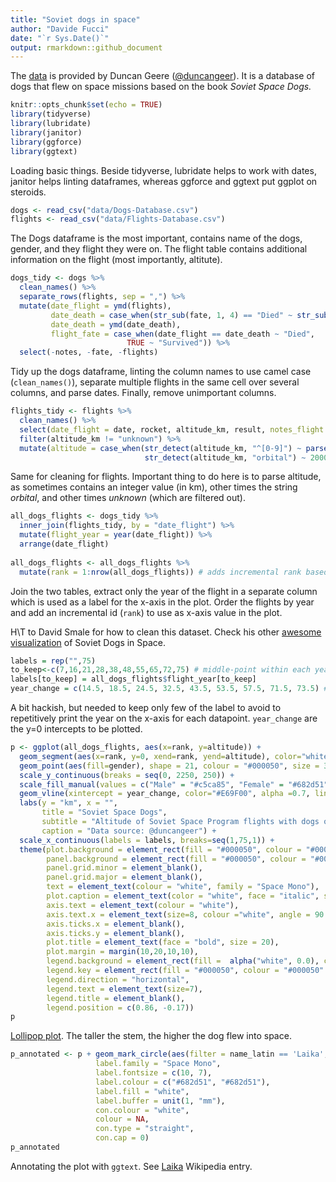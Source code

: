 ```yaml
---
title: "Soviet dogs in space"
author: "Davide Fucci"
date: "`r Sys.Date()`"
output: rmarkdown::github_document
---
```

The [data](https://airtable.com/universe/expG3z2CFykG1dZsp/sovet-space-dogs) is provided by Duncan Geere ([@duncangeer](www.twitter.com/duncangeer)). It is a database of dogs that flew on space missions based on the book _Soviet Space Dogs._

```r
knitr::opts_chunk$set(echo = TRUE)
library(tidyverse)
library(lubridate)
library(janitor)
library(ggforce)
library(ggtext)
```

Loading basic things. Beside tidyverse, lubridate helps to work with dates, janitor helps linting dataframes, whereas ggforce and ggtext put ggplot on steroids. 

```r
dogs <- read_csv("data/Dogs-Database.csv")
flights <- read_csv("data/Flights-Database.csv")
```

The Dogs dataframe is the most important, contains name of the dogs, gender, and they flight they were on. The flight table contains additional information on the flight (most importantly, altitute).

```r
dogs_tidy <- dogs %>% 
  clean_names() %>% 
  separate_rows(flights, sep = ",") %>% 
  mutate(date_flight = ymd(flights),
         date_death = case_when(str_sub(fate, 1, 4) == "Died" ~ str_sub(fate, 6, 15)),
         date_death = ymd(date_death),
         flight_fate = case_when(date_flight == date_death ~ "Died",
                          TRUE ~ "Survived")) %>% 
  select(-notes, -fate, -flights)
```

Tidy up the dogs dataframe, linting the column names to use camel case (`clean_names()`), separate multiple flights in the same cell over several columns, and parse dates. Finally, remove unimportant columns.

```r
flights_tidy <- flights %>% 
  clean_names() %>% 
  select(date_flight = date, rocket, altitude_km, result, notes_flight = notes) %>% 
  filter(altitude_km != "unknown") %>% 
  mutate(altitude = case_when(str_detect(altitude_km, "^[0-9]") ~ parse_number(altitude_km), 
                              str_detect(altitude_km, "orbital") ~ 2000))  # 2000 km is the terrestrial orbit altitude according to Wikipedia
```
Same for cleaning for flights. Important thing to do here is to parse altitude, as sometimes contains an integer value (in km), other times the string _orbital_, and other times _unknown_ (which are filtered out).

```r
all_dogs_flights <- dogs_tidy %>% 
  inner_join(flights_tidy, by = "date_flight") %>% 
  mutate(flight_year = year(date_flight)) %>% 
  arrange(date_flight) 
  
all_dogs_flights <- all_dogs_flights %>% 
  mutate(rank = 1:nrow(all_dogs_flights)) # adds incremental rank based on year
```

Join the two tables, extract only the year of the flight in a separate column which is used as a label for the x-axis in the plot. Order the flights by year and add an incremental id (`rank`) to use as x-axis value in the plot.  

H\\T to David Smale for how to clean this dataset. Check his other [awesome visualization](https://davidsmale.netlify.app/portfolio/soviet-space-dogs-part-2/) of Soviet Dogs in Space. 

```r
labels = rep("",75) 
to_keep<-c(7,16,21,28,38,48,55,65,72,75) # middle-point within each year range
labels[to_keep] = all_dogs_flights$flight_year[to_keep] 
year_change = c(14.5, 18.5, 24.5, 32.5, 43.5, 53.5, 57.5, 71.5, 73.5) # x-axis value indicating when there is a change in year. For example, there are 14 flights in the first year of data, 4 for the second (14+4=18) and so on.
```

A bit hackish, but needed to keep only few of the label to avoid to repetitively print the year on the x-axis for each datapoint. `year_change` are the y=0 intercepts to be plotted.

```r
p <- ggplot(all_dogs_flights, aes(x=rank, y=altitude)) +
  geom_segment(aes(x=rank, y=0, xend=rank, yend=altitude), color="white", alpha = 0.3) +
  geom_point(aes(fill=gender), shape = 21, colour = "#000050", size = 3, stroke = 0.2) + 
  scale_y_continuous(breaks = seq(0, 2250, 250)) +
  scale_fill_manual(values = c("Male" = "#c5ca85", "Female" = "#682d51")) +
  geom_vline(xintercept = year_change, color="#E69F00", alpha =0.7, linetype="dotted") +
  labs(y = "km", x = "", 
       title = "Soviet Space Dogs",
       subtitle = "Altitude of Soviet Space Program flights with dogs occupant",
       caption = "Data source: @duncangeer") + 
  scale_x_continuous(labels = labels, breaks=seq(1,75,1)) +
  theme(plot.background = element_rect(fill = "#000050", colour = "#000050"),
        panel.background = element_rect(fill = "#000050", colour = "#000050"),
        panel.grid.minor = element_blank(),
        panel.grid.major = element_blank(),
        text = element_text(colour = "white", family = "Space Mono"),
        plot.caption = element_text(color = "white", face = "italic", size = 5, hjust = 0),
        axis.text = element_text(colour = "white"),
        axis.text.x = element_text(size=8, colour ="white", angle = 90 ),
        axis.ticks.x = element_blank(),
        axis.ticks.y = element_blank(),
        plot.title = element_text(face = "bold", size = 20),
        plot.margin = margin(10,20,10,10),
        legend.background = element_rect(fill =  alpha("white", 0.0), colour =  alpha("white", 0.0)),
        legend.key = element_rect(fill = "#000050", colour = "#000050" ),
        legend.direction = "horizontal",
        legend.text = element_text(size=7),
        legend.title = element_blank(),
        legend.position = c(0.86, -0.17))
p
```

[Lollipop plot](https://www.r-graph-gallery.com/300-basic-lollipop-plot.html). The taller the stem, the higher the dog flew into space.  

```r
p_annotated <- p + geom_mark_circle(aes(filter = name_latin == 'Laika', label = 'Laika',description = "the first dog\nto orbit Earth"),
                   label.family = "Space Mono",
                   label.fontsize = c(10, 7),
                   label.colour = c("#682d51", "#682d51"),
                   label.fill = "white",
                   label.buffer = unit(1, "mm"),
                   con.colour = "white",
                   colour = NA,
                   con.type = "straight",
                   con.cap = 0)
p_annotated
```

Annotating the plot with `ggtext`. See [Laika](https://en.wikipedia.org/wiki/Laika) Wikipedia entry.
